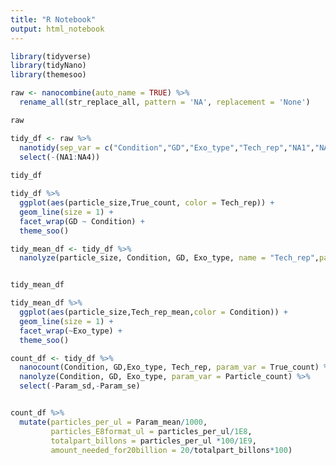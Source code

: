 ```yaml
---
title: "R Notebook"
output: html_notebook
---
```



```r
library(tidyverse)
library(tidyNano)
library(themesoo)
```

```r
raw <- nanocombine(auto_name = TRUE) %>% 
  rename_all(str_replace_all, pattern = 'NA', replacement = 'None')

raw
```

```r
tidy_df <- raw %>%
  nanotidy(sep_var = c("Condition","GD","Exo_type","Tech_rep","NA1","NA2","NA3","NA4","Dilution")) %>% 
  select(-(NA1:NA4))
  
tidy_df
```

```r
tidy_df %>% 
  ggplot(aes(particle_size,True_count, color = Tech_rep)) +
  geom_line(size = 1) +
  facet_wrap(GD ~ Condition) +
  theme_soo()
```
```r
tidy_mean_df <- tidy_df %>% 
  nanolyze(particle_size, Condition, GD, Exo_type, name = "Tech_rep",param_var = True_count)


tidy_mean_df
```

```r
tidy_mean_df %>% 
  ggplot(aes(particle_size,Tech_rep_mean,color = Condition)) +
  geom_line(size = 1) +
  facet_wrap(~Exo_type) +
  theme_soo()

```
```r
count_df <- tidy_df %>% 
  nanocount(Condition, GD,Exo_type, Tech_rep, param_var = True_count) %>% 
  nanolyze(Condition, GD, Exo_type, param_var = Particle_count) %>% 
  select(-Param_sd,-Param_se)


count_df %>% 
  mutate(particles_per_ul = Param_mean/1000,
         particles_E8format_ul = particles_per_ul/1E8,
         totalpart_billons = particles_per_ul *100/1E9,
         amount_needed_for20billion = 20/totalpart_billons*100)



```

